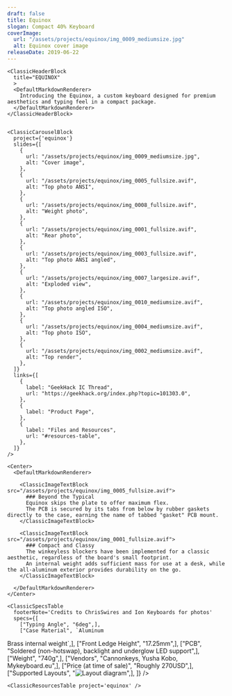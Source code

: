 ```yaml
---
draft: false
title: Equinox
slogan: Compact 40% Keyboard
coverImage:
  url: "/assets/projects/equinox/img_0009_mediumsize.jpg"
  alt: Equinox cover image
releaseDate: 2019-06-22
---
```


<DefaultLayout title={frontmatter.title}>

  <ClassicBlurredHeader src={frontmatter.coverImage.url} />

  <div class="container mx-auto">

    <ClassicHeaderBlock 
      title="EQUINOX"
      >
      <DefaultMarkdownRenderer>
        Introducing the Equinox, a custom keyboard designed for premium aesthetics and typing feel in a compact package.      
      </DefaultMarkdownRenderer>
    </ClassicHeaderBlock>


    <ClassicCarouselBlock 
      project={'equinox'} 
      slides={[
        {
          url: "/assets/projects/equinox/img_0009_mediumsize.jpg",
          alt: "Cover image",
        },
        {
          url: "/assets/projects/equinox/img_0005_fullsize.avif",
          alt: "Top photo ANSI",
        },
        {
          url: "/assets/projects/equinox/img_0008_fullsize.avif",
          alt: "Weight photo",
        },
        {
          url: "/assets/projects/equinox/img_0001_fullsize.avif",
          alt: "Rear photo",
        },
        {
          url: "/assets/projects/equinox/img_0003_fullsize.avif",
          alt: "Top photo ANSI angled",
        },
        {
          url: "/assets/projects/equinox/img_0007_largesize.avif",
          alt: "Exploded view",
        },
        {
          url: "/assets/projects/equinox/img_0010_mediumsize.avif",
          alt: "Top photo angled ISO",
        },
        {
          url: "/assets/projects/equinox/img_0004_mediumsize.avif",
          alt: "Top photo ISO",
        },
        {
          url: "/assets/projects/equinox/img_0002_mediumsize.avif",
          alt: "Top render",
        },
      ]} 
      links={[
        {
          label: "GeekHack IC Thread",
          url: "https://geekhack.org/index.php?topic=101303.0",
        },
        {
          label: "Product Page",
        },
        {
          label: "Files and Resources",
          url: "#resources-table",
        },
      ]}
    />

    <Center>
      <DefaultMarkdownRenderer>

        <ClassicImageTextBlock src="/assets/projects/equinox/img_0005_fullsize.avif">
          ### Beyond the Typical
          Equinox skips the plate to offer maximum flex.  
          The PCB is secured by its tabs from below by rubber gaskets directly to the case, earning the name of tabbed "gasket" PCB mount.  
        </ClassicImageTextBlock>

        <ClassicImageTextBlock src="/assets/projects/equinox/img_0001_fullsize.avif">
          ### Compact and Classy
          The winkeyless blockers have been implemented for a classic aesthetic, regardless of the board's small footprint.  
          An internal weight adds sufficient mass for use at a desk, while the all-aluminum exterior provides durability on the go.
        </ClassicImageTextBlock> 

      </DefaultMarkdownRenderer>
    </Center>

    <ClassicSpecsTable 
      footerNote='Credits to ChrisSwires and Ion Keyboards for photos'
      specs={[
        ["Typing Angle", "6deg",],
        ["Case Material", `Aluminum
Brass internal weight`,],
        ["Front Ledge Height", "17.25mm",],
        ["PCB", "Soldered (non-hotswap), backlight and underglow LED support",],
        ["Weight", "740g",],
        ["Vendors", "Cannonkeys, Yusha Kobo, Mykeyboard.eu",],
        ["Price (at time of sale)", "Roughly 270USD",],
        ["Supported Layouts", "![Layout diagram](/assets/projects/equinox/img_0006_largesize.png)",],
    ]} />

    <ClassicResourcesTable project='equinox' />

  </div>

</DefaultLayout>